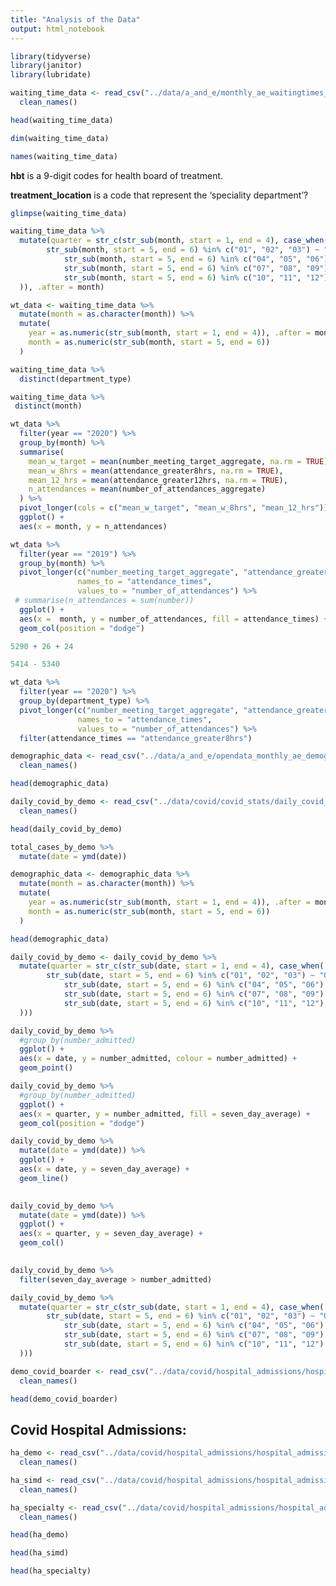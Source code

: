```yaml
---
title: "Analysis of the Data"
output: html_notebook
---
```



```r
library(tidyverse)
library(janitor)
library(lubridate)
```

```r
waiting_time_data <- read_csv("../data/a_and_e/monthly_ae_waitingtimes_202303.csv") %>% 
  clean_names()
```
```r
head(waiting_time_data)
```

```r
dim(waiting_time_data)
```

```r
names(waiting_time_data)
```

**hbt** is a 9-digit codes for health board of treatment.

**treatment_location** is a code that represent the 'speciality department'?

```r
glimpse(waiting_time_data)
```

```r
waiting_time_data %>% 
  mutate(quarter = str_c(str_sub(month, start = 1, end = 4), case_when(
        str_sub(month, start = 5, end = 6) %in% c("01", "02", "03") ~ "Q1",
            str_sub(month, start = 5, end = 6) %in% c("04", "05", "06") ~ "Q2",
            str_sub(month, start = 5, end = 6) %in% c("07", "08", "09") ~ "Q3",
            str_sub(month, start = 5, end = 6) %in% c("10", "11", "12") ~ "Q4" 
  )), .after = month)
```



```r
wt_data <- waiting_time_data %>% 
  mutate(month = as.character(month)) %>% 
  mutate(
    year = as.numeric(str_sub(month, start = 1, end = 4)), .after = month,
    month = as.numeric(str_sub(month, start = 5, end = 6))
  )
```

```r
waiting_time_data %>%
  distinct(department_type)
```

```r
waiting_time_data %>% 
 distinct(month)
```

```r
wt_data %>% 
  filter(year == "2020") %>% 
  group_by(month) %>% 
  summarise(
    mean_w_target = mean(number_meeting_target_aggregate, na.rm = TRUE),
    mean_w_8hrs = mean(attendance_greater8hrs, na.rm = TRUE),
    mean_12_hrs = mean(attendance_greater12hrs, na.rm = TRUE),
    n_attendances = mean(number_of_attendances_aggregate)
  ) %>% 
  pivot_longer(cols = c("mean_w_target", "mean_w_8hrs", "mean_12_hrs")) %>% 
  ggplot() +
  aes(x = month, y = n_attendances)
```


```r
wt_data %>% 
  filter(year == "2019") %>% 
  group_by(month) %>% 
  pivot_longer(c("number_meeting_target_aggregate", "attendance_greater8hrs", "attendance_greater12hrs"),
               names_to = "attendance_times",
               values_to = "number_of_attendances") %>% 
 # summarise(n_attendances = sum(number))
  ggplot() +
  aes(x =  month, y = number_of_attendances, fill = attendance_times) +
  geom_col(position = "dodge")
```

```r
5290 + 26 + 24
```
```r
5414 - 5340
```



```r
wt_data %>% 
  filter(year == "2020") %>% 
  group_by(department_type) %>% 
  pivot_longer(c("number_meeting_target_aggregate", "attendance_greater8hrs", "attendance_greater12hrs"),
               names_to = "attendance_times",
               values_to = "number_of_attendances") %>% 
  filter(attendance_times == "attendance_greater8hrs")
```


```r
demographic_data <- read_csv("../data/a_and_e/opendata_monthly_ae_demographics_202305.csv") %>% 
  clean_names()
```
```r
head(demographic_data)
```


```r
daily_covid_by_demo <- read_csv("../data/covid/covid_stats/daily_covid_admissions_20230705 (1).csv") %>% 
  clean_names()

head(daily_covid_by_demo)
```


```r
total_cases_by_demo %>% 
  mutate(date = ymd(date))
```






```r
demographic_data <- demographic_data %>% 
  mutate(month = as.character(month)) %>% 
  mutate(
    year = as.numeric(str_sub(month, start = 1, end = 4)), .after = month,
    month = as.numeric(str_sub(month, start = 5, end = 6))
  )

head(demographic_data)
```


```r
daily_covid_by_demo <- daily_covid_by_demo %>% 
  mutate(quarter = str_c(str_sub(date, start = 1, end = 4), case_when(
        str_sub(date, start = 5, end = 6) %in% c("01", "02", "03") ~ "Q1",
            str_sub(date, start = 5, end = 6) %in% c("04", "05", "06") ~ "Q2",
            str_sub(date, start = 5, end = 6) %in% c("07", "08", "09") ~ "Q3",
            str_sub(date, start = 5, end = 6) %in% c("10", "11", "12") ~ "Q4" 
  )))
```


```r
daily_covid_by_demo %>%
  #group_by(number_admitted)
  ggplot() +
  aes(x = date, y = number_admitted, colour = number_admitted) +
  geom_point()
```
```r
daily_covid_by_demo %>%
  #group_by(number_admitted)
  ggplot() +
  aes(x = quarter, y = number_admitted, fill = seven_day_average) +
  geom_col(position = "dodge")
```


```r
daily_covid_by_demo %>% 
  mutate(date = ymd(date)) %>% 
  ggplot() +
  aes(x = date, y = seven_day_average) +
  geom_line()
      
```





```r
daily_covid_by_demo %>% 
  mutate(date = ymd(date)) %>% 
  ggplot() +
  aes(x = quarter, y = seven_day_average) +
  geom_col()
      
```



```r
daily_covid_by_demo %>% 
  filter(seven_day_average > number_admitted)
```



```r
daily_covid_by_demo %>% 
  mutate(quarter = str_c(str_sub(date, start = 1, end = 4), case_when(
        str_sub(date, start = 5, end = 6) %in% c("01", "02", "03") ~ "Q1",
            str_sub(date, start = 5, end = 6) %in% c("04", "05", "06") ~ "Q2",
            str_sub(date, start = 5, end = 6) %in% c("07", "08", "09") ~ "Q3",
            str_sub(date, start = 5, end = 6) %in% c("10", "11", "12") ~ "Q4" 
  )))
```




```r
demo_covid_boarder <- read_csv("../data/covid/hospital_admissions/hospital_admissions_hb_agesex_20230706.csv") %>% 
  clean_names()

head(demo_covid_boarder)
```



## Covid Hospital Admissions:


```r
ha_demo <- read_csv("../data/covid/hospital_admissions/hospital_admissions_hb_agesex_20230706.csv") %>% 
  clean_names()

ha_simd <- read_csv("../data/covid/hospital_admissions/hospital_admissions_hb_simd_20230706.csv") %>% 
  clean_names()

ha_specialty <- read_csv("../data/covid/hospital_admissions/hospital_admissions_hb_specialty_20230706.csv") %>% 
  clean_names()

```



```r
head(ha_demo)
```

```r
head(ha_simd)
```


```r
head(ha_specialty)
```









